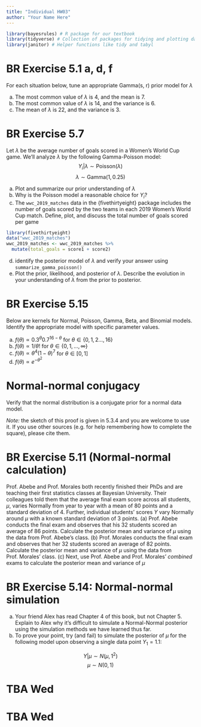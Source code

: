 ```yaml
---
title: "Individual HW03"
author: "Your Name Here"
---
```


```r
library(bayesrules) # R package for our textbook
library(tidyverse) # Collection of packages for tidying and plotting data
library(janitor) # Helper functions like tidy and tabyl
```

# BR Exercise 5.1 a, d, f

For each situation below, tune an appropriate Gamma(s, r) prior model for $\lambda$

(a) The most common value of $\lambda$ is 4, and the mean is 7.
(d) The most common value of $\lambda$ is 14, and the variance is 6.
(f) The mean of $\lambda$ is 22, and the variance is 3.

# BR Exercise 5.7 

Let $\lambda$ be the average number of goals scored in a Women's World Cup game. We'll analyze $\lambda$ by the following Gamma-Poisson model: 
$$Y_i | \lambda \sim \text{Poisson}(\lambda)$$
$$\lambda \sim \text{Gamma}(1, 0.25)$$

(a) Plot and summarize our prior understanding of $\lambda$
(b) Why is the Poisson model a reasonable choice for $Y_i$?
(c) The `wwc_2019_matches` data in the {fivethirtyeight} package includes the number of goals scored by the two teams in each 2019 Women's World Cup match. Define, plot, and discuss the total number of goals scored per game

```r
library(fivethirtyeight)
data("wwc_2019_matches")
wwc_2019_matches <- wwc_2019_matches %>% 
  mutate(total_goals = score1 + score2)
```

(d) identify the posterior model of $\lambda$ and verify your answer using `summarize_gamma_poisson()`
(e) Plot the prior, likelihood, and posterior of $\lambda$. Describe the evolution in your understanding of $\lambda$ from the prior to posterior. 

# BR Exercise 5.15

Below are kernels for Normal, Poisson, Gamma, Beta, and Binomial models. Identify the appropriate model with specific parameter values.

(a) $f(\theta) \propto 0.3^\theta 0.7^{16 - \theta}$ for $\theta \in \{0, 1, 2 ..., 16\}$
(b) $f(\theta) \propto 1/\theta!$ for $\theta \in \{0, 1, ..., \infty\}$
(c) $f(\theta) \propto \theta^4(1-\theta)^7$ for $\theta \in [0,1]$
(d) $f(\theta) \propto e^{-\theta^2}$

# Normal-normal conjugacy

Verify that the normal distribution is a conjugate prior for a normal data model. 

*Note:* the sketch of this proof is given in 5.3.4 and you are welcome to use it. If you use other sources (e.g. for help remembering how to complete the square), please cite them. 

# BR Exercise 5.11 (Normal-normal calculation) 

Prof. Abebe and Prof. Morales both recently finished their PhDs and are teaching their first statistics classes at Bayesian University. Their colleagues told them that the average final exam score across all students, $\mu$, varies Normally from year to year with a mean of 80 points and a standard deviation of 4. Further, individual students’ scores $Y$ vary Normally around $\mu$ with a known standard deviation of 3 points.
(a) Prof. Abebe conducts the final exam and observes that his 32 students scored an average of 86 points. Calculate the posterior mean and variance of $\mu$ using the data from Prof. Abebe’s class.
(b) Prof. Morales conducts the final exam and observes that her 32 students scored an average of 82 points. Calculate the posterior mean and variance of $\mu$ using the data from Prof. Morales’ class.
(c) Next, use Prof. Abebe and Prof. Morales’ _combined_ exams to calculate the posterior mean and variance of $\mu$

# BR Exercise 5.14: Normal-normal simulation

(a) Your friend Alex has read Chapter 4 of this book, but not Chapter 5. Explain to Alex why it’s difficult to simulate a Normal-Normal posterior using the simulation methods we have learned thus far.
(b) To prove your point, try (and fail) to simulate the posterior of $\mu$ for the following model upon observing a single data point  $Y_1 = 1.1$: 

$$Y | \mu \sim N(\mu, 1^2)$$ 
$$\mu \sim N(0,1)$$

# TBA Wed

# TBA Wed




